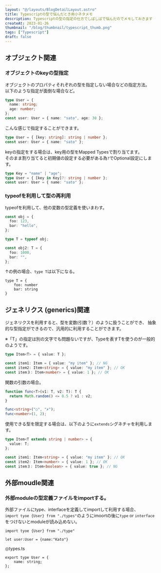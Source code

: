 ```yaml
---
layout: "@/layouts/BlogDetailLayout.astro"
title: Typescriptの型で悩んだとき用小ネタメモ
description: Typescriptの型の指定の仕方でしばしばで悩んだのでメモしておきます
createAt: 2023-01-26
thumbnail: "/blog/thumbnail/typescript_thumb.png"
tags: ["Typescript"]
draft: false
---
```


## オブジェクト関連

### オブジェクトのkeyの型指定

オブジェクトのプロパティそれぞれの型を指定しない場合などの指定方法。  
以下のような指定が面倒な場合など。

```typescript
type User = {
  name: string;
  age: number;
};
const user: User = { name: "sato", age: 30 };
```

こんな感じで指定することができます。

```typescript
type User = { [key: string]: string | number };
const user: User = { name: "sato" };
```

keyの指定をする場合は、key用の型をMapped Typesで割り当てます。  
そのまま割り当てると初期値の設定する必要がある為`?`でOptional設定にします。

```typescript
type Key = "name" | "age";
type User = { [key in Key]?: string | number };
const user: User = { name: "sato" };
```

### typeofを利用して型の再利用

typeofを利用して、他の変数の型定義を使いまわす。

```typescript
const obj = {
  foo: 123,
  bar: "hello",
};

type T = typeof obj;

const obj2: T = {
  foo: 1000,
  bar: "",
};
```

↑の例の場合、`type T`は以下になる。

```
type T = {
    foo: number
    bar: string
}
```

## ジェネリクス (generics)関連

ジェネリクスを利用すると、型を変数(引数？）のように扱うことができ、
抽象的な型指定ができるので、汎用的に利用することができます。

※「T」の指定は別の文字でも問題ないですが、Typeを表すTを使うのが一般的のようです。

```typescript
type Item<T> = { value: T };

const item1: Item = { value: "my item" }; // NG
const item2: Item<string> = { value: "my item" }; // OK
const item３: Item<number> = { value: 1 }; // OK
```

関数の引数の場合。

```typescript
function func<T>(v1: T, v2: T): T {
  return Math.random() <= 0.5 ? v1 : v2;
}

func<string>("○", "✗");
func<number>(1, 2);
```

使用できる型を限定する場合は、以下のように`extends`シグネチャを利用します。

```typescript
type Item<T extends string | number> = {
  value: T;
};

const item1: Item<string> = { value: "my item" }; // OK
const item2: Item<number> = { value: 1 }; // OK
const item３: Item<boolean> = { value: true }; // NG
```

## 外部moudle関連

### 外部moduleの型定義ファイルをimportする。

外部ファイルにtype、interfaceを定義してimportして利用する場合、  
`import tyoe {User} from "./types"`のようにimoortの後に`type` or `interface`をつけないとmoduleが読み込めない。

```
import tyoe {User} from "./type"

let user:User = {name:"Kato"}
```

◎types.ts

```
export type User = {
    name: string;
};
```
